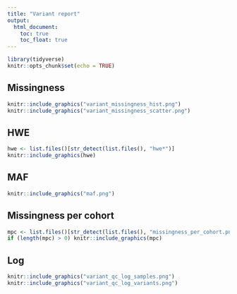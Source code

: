 ```yaml
---
title: "Variant report"
output:
  html_document:
    toc: true
    toc_float: true
---
```


```r
library(tidyverse)
knitr::opts_chunk$set(echo = TRUE)
```

## Missingness

```r
knitr::include_graphics("variant_missingness_hist.png")
knitr::include_graphics("variant_missingness_scatter.png")
```

## HWE

```r
hwe <- list.files()[str_detect(list.files(), "hwe*")]
knitr::include_graphics(hwe)
```

## MAF

```r
knitr::include_graphics("maf.png")
```

## Missingness per cohort

```r
mpc <- list.files()[str_detect(list.files(), "missingness_per_cohort.png")]
if (length(mpc) > 0) knitr::include_graphics(mpc)
```

## Log

```r
knitr::include_graphics("variant_qc_log_samples.png")
knitr::include_graphics("variant_qc_log_variants.png")
```
